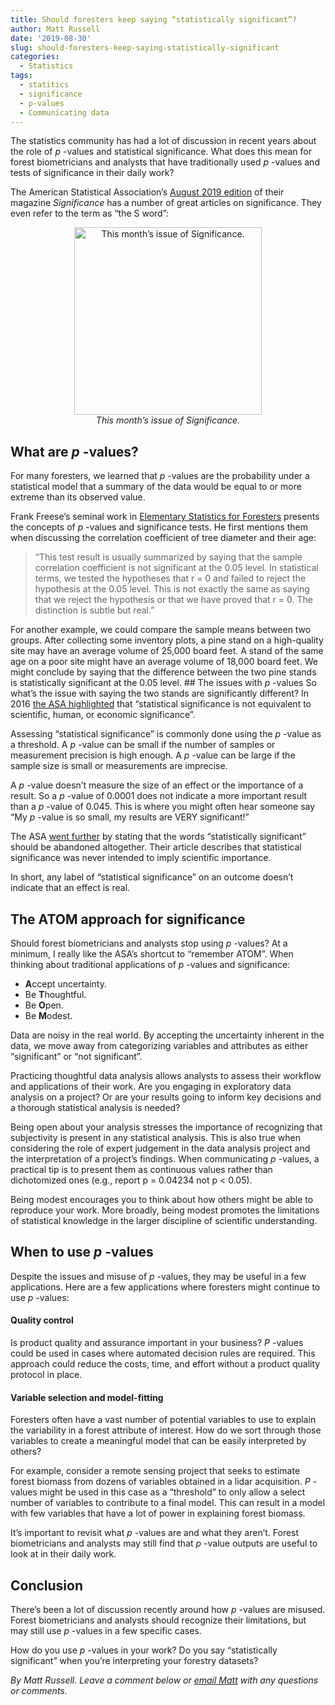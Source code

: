 ```yaml
---
title: Should foresters keep saying “statistically significant”?
author: Matt Russell
date: '2019-08-30'
slug: should-foresters-keep-saying-statistically-significant
categories:
  - Statistics
tags:
  - statitics
  - significance
  - p-values
  - Communicating data
---
```


The statistics community has had a lot of discussion in recent years about the role of *p *-values and statistical significance. What does this mean for forest biometricians and analysts that have traditionally used *p *-values and tests of significance in their daily work?

The American Statistical Association’s [August 2019 edition](https://rss.onlinelibrary.wiley.com/toc/17409713/2019/16/4) of their magazine *Significance* has a number of great articles on significance. They even refer to the term as “the S word”:

<center>
![*This month's issue of Significance.*](/post/should-foresters-keep-saying-statistically-significant/asa_significance4.jpg){height=300px}
</center>

## What are *p *-values?

For many foresters, we learned that *p *-values are the probability under a statistical model that a summary of the data would be equal to or more extreme than its observed value.

Frank Freese’s seminal work in [Elementary Statistics for Foresters](https://www.fpl.fs.fed.us/documnts/usda/ah317.pdf) presents the concepts of *p *-values and significance tests. He first mentions them when discussing the correlation coefficient of tree diameter and their age:

> “This test result is usually summarized by saying that the sample correlation coefficient is not significant at the 0.05 level. In statistical terms, we tested the hypotheses that r = 0 and failed to reject the hypothesis at the 0.05 level. This is not exactly the same as saying that we reject the hypothesis or that we have proved that r = 0. The distinction is subtle but real.” 

For another example, we could compare the sample means between two groups. After collecting some inventory plots, a pine stand on a high-quality site may have an average volume of 25,000 board feet. A stand of the same age on a poor site might have an average volume of 18,000 board feet. We might conclude by saying that the difference between the two pine stands is statistically significant at the 0.05 level. 
## The issues with *p *-values
So what’s the issue with saying the two stands are significantly different? In 2016 [the ASA highlighted](https://amstat.tandfonline.com/doi/full/10.1080/00031305.2016.1154108#.XWk_GyhKiUk) that “statistical significance is not equivalent to scientific, human, or economic significance”. 

Assessing “statistical significance” is commonly done using the *p *-value as a threshold. A *p *-value can be small if the number of samples or measurement precision is high enough. A *p *-value can be large if the sample size is small or measurements are imprecise. 

A *p *-value doesn’t measure the size of an effect or the importance of a result. So a *p *-value of 0.0001 does not indicate a more important result than a *p *-value of 0.045. This is where you might often hear someone say “My *p *-value is so small, my results are VERY significant!”

The ASA [went further](https://amstat.tandfonline.com/doi/full/10.1080/00031305.2016.1154108#.XWk_GyhKiUk) by stating that the words “statistically significant” should be abandoned altogether. Their article describes that statistical significance was never intended to imply scientific importance.

In short, any label of “statistical significance” on an outcome doesn’t indicate that an effect is real.

## The ATOM approach for significance
Should forest biometricians and analysts stop using *p *-values? At a minimum, I really like the ASA’s shortcut to “remember ATOM”. When thinking about traditional applications of *p *-values and significance: 

* **A**ccept uncertainty. 
* Be **T**houghtful. 
* Be **O**pen. 
* Be **M**odest.

Data are noisy in the real world. By accepting the uncertainty inherent in the data, we move away from categorizing variables and attributes as either “significant” or “not significant”.

Practicing thoughtful data analysis allows analysts to assess their workflow and applications of their work. Are you engaging in exploratory data analysis on a project? Or are your results going to inform key decisions and a thorough statistical analysis is needed?

Being open about your analysis stresses the importance of recognizing that subjectivity is present in any statistical analysis. This is also true when considering the role of expert judgement in the data analysis project and the interpretation of a project’s findings. When communicating *p *-values, a practical tip is to present them as continuous values rather than dichotomized ones (e.g., report p = 0.04234 not p < 0.05).

Being modest encourages you to think about how others might be able to reproduce your work. More broadly, being modest promotes the limitations of statistical knowledge in the larger discipline of scientific understanding.
 
## When to use *p *-values

Despite the issues and misuse of *p *-values, they may be useful in a few applications. Here are a few applications where foresters might continue to use *p *-values:

#### Quality control
Is product quality and assurance important in your business? *P *-values could be used in cases where automated decision rules are required. This approach could reduce the costs, time, and effort without a product quality protocol in place.

#### Variable selection and model-fitting 
Foresters often have a vast number of potential variables to use to explain the variability in a forest attribute of interest. How do we sort through those variables to create a meaningful model that can be easily interpreted by others?

For example, consider a remote sensing project that seeks to estimate forest biomass from dozens of variables obtained in a lidar acquisition. *P *-values might be used in this case as a “threshold” to only allow a select number of variables to contribute to a final model. This can result in a model with few variables that have a lot of power in explaining forest biomass. 

It’s important to revisit what *p *-values are and what they aren’t. Forest biometricians and analysts may still find that *p *-value outputs are useful to look at in their daily work.

## Conclusion 
There’s been a lot of discussion recently around how *p *-values are misused. Forest biometricians and analysts should recognize their limitations, but may still use *p *-values in a few specific cases.

How do you use *p *-values in your work? Do you say “statistically significant” when you’re interpreting your forestry datasets?

*By Matt Russell. Leave a comment below or [email Matt](mailto:matt@arbor-analytics.com) with any questions or comments.*


